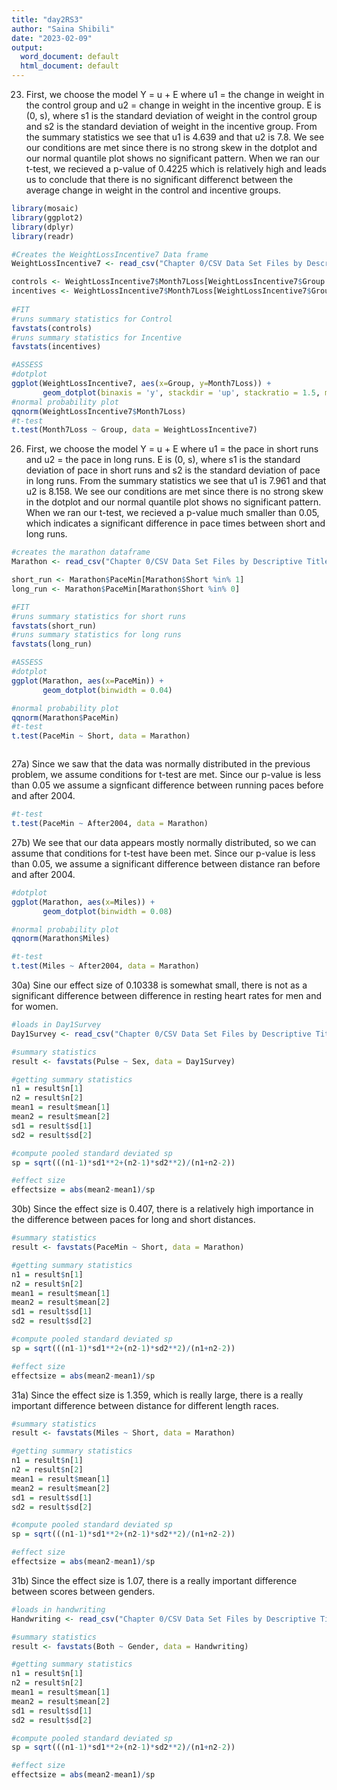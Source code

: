 ```yaml
---
title: "day2RS3"
author: "Saina Shibili"
date: "2023-02-09"
output:
  word_document: default
  html_document: default
---
```


23) First, we choose the model Y = u + E where u1 = the change in weight in the control group and u2 = change in weight in the incentive group. E is (0, s), where s1 is the standard deviation of weight in the control group and s2 is the standard deviation of weight in the incentive group. From the summary statistics we see that u1 is 4.639 and that u2 is 7.8. We see our conditions are met since there is no strong skew in the dotplot and our normal quantile plot shows no significant pattern. When we ran our t-test, we recieved a p-value of 0.4225 which is relatively high and leads us to conclude that there is no significant differenct between the average change in weight in the control and incentive groups. 

```r
library(mosaic)
library(ggplot2)
library(dplyr)
library(readr)

#Creates the WeightLossIncentive7 Data frame
WeightLossIncentive7 <- read_csv("Chapter 0/CSV Data Set Files by Descriptive Title - Chapter 0/WeightLossIncentive7.csv")

controls <- WeightLossIncentive7$Month7Loss[WeightLossIncentive7$Group %in% "Control"]
incentives <- WeightLossIncentive7$Month7Loss[WeightLossIncentive7$Group %in% "Incentive"]
  
#FIT
#runs summary statistics for Control
favstats(controls)
#runs summary statistics for Incentive
favstats(incentives)

#ASSESS
#dotplot
ggplot(WeightLossIncentive7, aes(x=Group, y=Month7Loss)) +
       geom_dotplot(binaxis = 'y', stackdir = 'up', stackratio = 1.5, method = 'histodot', binwidth = 0.8)
#normal probability plot
qqnorm(WeightLossIncentive7$Month7Loss)
#t-test
t.test(Month7Loss ~ Group, data = WeightLossIncentive7)

```

26) First, we choose the model Y = u + E where u1 = the pace in short runs and u2 = the pace in long runs. E is (0, s), where s1 is the standard deviation of pace in short runs and s2 is the standard deviation of pace in long runs. From the summary statistics we see that u1 is 7.961 and that u2 is 8.158. We see our conditions are met since there is no strong skew in the dotplot and our normal quantile plot shows no significant pattern. When we ran our t-test, we recieved a p-value much smaller than 0.05, which indicates a significant difference in pace times between short and long runs.

``` r
#creates the marathon dataframe
Marathon <- read_csv("Chapter 0/CSV Data Set Files by Descriptive Title - Chapter 0/Marathon.csv")

short_run <- Marathon$PaceMin[Marathon$Short %in% 1]
long_run <- Marathon$PaceMin[Marathon$Short %in% 0]

#FIT
#runs summary statistics for short runs
favstats(short_run)
#runs summary statistics for long runs
favstats(long_run)

#ASSESS
#dotplot
ggplot(Marathon, aes(x=PaceMin)) +
       geom_dotplot(binwidth = 0.04)

#normal probability plot
qqnorm(Marathon$PaceMin)
#t-test
t.test(PaceMin ~ Short, data = Marathon)



```

27a) Since we saw that the data was normally distributed in the previous problem, we assume conditions for t-test are met. Since our p-value is less than 0.05 we assume a signficant difference between running paces before and after 2004.
``` r

#t-test
t.test(PaceMin ~ After2004, data = Marathon)

```
27b) We see that our data appears mostly normally distributed, so we can assume that conditions for t-test have been met. Since our p-value is less than 0.05, we assume a significant difference between distance ran before and after 2004.
``` r
#dotplot
ggplot(Marathon, aes(x=Miles)) +
       geom_dotplot(binwidth = 0.08)

#normal probability plot
qqnorm(Marathon$Miles)

#t-test
t.test(Miles ~ After2004, data = Marathon)

```

30a) Sine our effect size of 0.10338 is somewhat small, there is not as a significant difference between difference in resting heart rates for men and for women.
``` r

#loads in Day1Survey
Day1Survey <- read_csv("Chapter 0/CSV Data Set Files by Descriptive Title - Chapter 0/Day1Survey.csv")

#summary statistics
result <- favstats(Pulse ~ Sex, data = Day1Survey)

#getting summary statistics
n1 = result$n[1]
n2 = result$n[2]
mean1 = result$mean[1]
mean2 = result$mean[2]
sd1 = result$sd[1]
sd2 = result$sd[2]

#compute pooled standard deviated sp
sp = sqrt(((n1-1)*sd1**2+(n2-1)*sd2**2)/(n1+n2-2))

#effect size
effectsize = abs(mean2-mean1)/sp
```

30b) Since the effect size is 0.407, there is a relatively high importance in the difference between paces for long and short distances.
``` r

#summary statistics
result <- favstats(PaceMin ~ Short, data = Marathon)

#getting summary statistics
n1 = result$n[1]
n2 = result$n[2]
mean1 = result$mean[1]
mean2 = result$mean[2]
sd1 = result$sd[1]
sd2 = result$sd[2]

#compute pooled standard deviated sp
sp = sqrt(((n1-1)*sd1**2+(n2-1)*sd2**2)/(n1+n2-2))

#effect size
effectsize = abs(mean2-mean1)/sp
```

31a) Since the effect size is 1.359, which is really large, there is a really important difference between distance for different length races.
``` r

#summary statistics
result <- favstats(Miles ~ Short, data = Marathon)

#getting summary statistics
n1 = result$n[1]
n2 = result$n[2]
mean1 = result$mean[1]
mean2 = result$mean[2]
sd1 = result$sd[1]
sd2 = result$sd[2]

#compute pooled standard deviated sp
sp = sqrt(((n1-1)*sd1**2+(n2-1)*sd2**2)/(n1+n2-2))

#effect size
effectsize = abs(mean2-mean1)/sp
```

31b) Since the effect size is 1.07, there is a really important difference between scores between genders.
``` r

#loads in handwriting
Handwriting <- read_csv("Chapter 0/CSV Data Set Files by Descriptive Title - Chapter 0/Handwriting.csv")

#summary statistics
result <- favstats(Both ~ Gender, data = Handwriting)

#getting summary statistics
n1 = result$n[1]
n2 = result$n[2]
mean1 = result$mean[1]
mean2 = result$mean[2]
sd1 = result$sd[1]
sd2 = result$sd[2]

#compute pooled standard deviated sp
sp = sqrt(((n1-1)*sd1**2+(n2-1)*sd2**2)/(n1+n2-2))

#effect size
effectsize = abs(mean2-mean1)/sp
```